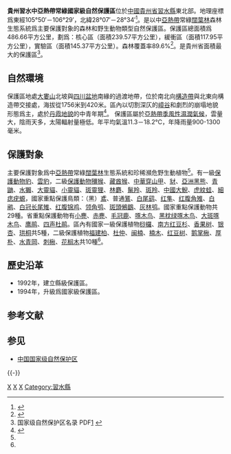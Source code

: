 {{Geobox|保护区
<!-- *** Heading *** -->
| name = 貴州習水中亞熱帶常綠闊葉林國家級自然保護區
| native_name = 
| other_name = 
| category = 自然保护区
<!-- *** Image *** -->
| image = 
| image_caption =
| image_size = 
<!-- *** Country *** -->
| country = 中国
| state = 貴州
<!-- *** Dimensions *** -->
| length = 
| width =  
| area = 486.66
<!-- *** Features *** -->
| geology =
| biome = 亞熱帶雨林
| plant = [[南方紅豆杉|南方紅豆杉]]、[[桫欏|桫欏]]、[[福建柏|福建柏]]、[[香果樹|香果樹]]、[[珙桐|珙桐]]
| animal = [[豹|豹]]、[[雲豹|雲豹]]、[[獼猴|獼猴]]、[[藏酋猴|藏酋猴]]
<!-- *** History & management *** -->
| established = 1992年（縣級）<br />1994年（升爲國家級）
| date = 
| management = 貴州習水中亞熱帶常綠闊葉林國家級自然保護區管理局
<!-- *** Website *** --> 
| website = 
<!-- *** Footnotes *** -->
| footnotes =
}}

'''貴州習水中亞熱帶常綠國家級自然保護區'''位於[[中國|中國]][[貴州省|貴州省]][[習水縣|習水縣]]東北部。地理座標爲東經105°50′－106°29′，北緯28°07′－28°34′<ref>{{Cite web |url=http://www.gzxishui.gov.cn/html/xsgov/col4/1_11_6.html |title=習水政府網 |access-date=2014-08-18 |archive-date=2015-09-24 |archive-url=https://web.archive.org/web/20150924024427/http://www.gzxishui.gov.cn/html/xsgov/col4/1_11_6.html |dead-url=no }}</ref>。是以中[[亞熱帶|亞熱帶]]常綠[[闊葉林|闊葉林]]森林生態系統爲主要保護對象的森林和野生動物類型自然保護區。保護區總面積爲486.66平方公里，劃爲：核心區（面積239.57平方公里），緩衝區（面積117.95平方公里），實驗區（面積145.37平方公里）。森林覆蓋率89.6%<ref>{{Cite web |url=http://www.china.com.cn/aboutchina/zhuanti/ysdw/2008-12/04/content_16901334.htm |title=习水中亚热带常绿阔叶林国家级自然保护区 |access-date=2014-08-18 |archive-date=2015-09-23 |archive-url=https://web.archive.org/web/20150923202951/http://www.china.com.cn/aboutchina/zhuanti/ysdw/2008-12/04/content_16901334.htm |dead-url=no }}</ref>。是貴州省面積最大的保護區<ref>国家级自然保护区名录 PDF[http://www.mep.gov.cn/download/bhq.pdf] {{Wayback|url=http://www.mep.gov.cn/download/bhq.pdf |date=20140819082036 }}</ref>。

== 自然環境 ==
保護區地處[[大婁山|大婁山]]北坡與[[四川盆地|四川盆地]]南緣的過渡地帶，位於南北向[[造山帶|構造帶]]與北東向構造帶交接處，海拔從1756米到420米。區內以切割深仄的[[嶂谷|嶂谷]]和劇烈的崩塌地貌形態爲主，處於[[丹霞地貌|丹霞地貌]]的中青年期<ref name="習水政府網">{{Cite web |url=http://www.gzxishui.gov.cn/html/xsgov/col4/1_11_6.html |title=習水政府網 |access-date=2014-08-18 |archive-date=2015-09-24 |archive-url=https://web.archive.org/web/20150924024427/http://www.gzxishui.gov.cn/html/xsgov/col4/1_11_6.html |dead-url=no }}</ref>。
保護區屬於[[亞熱帶季風性濕潤氣候|亞熱帶季風性濕潤氣候]]，雲量大，陰雨天多，太陽輻射量極低。年平均氣溫11.3－18.2℃，年降雨量900-1300毫米。


== 保護對象 ==
主要保護對象爲中[[亞熱帶|亞熱帶]]常綠[[闊葉林|闊葉林]]生態系統和珍稀瀕危野生動植物<ref name="習水政府網" />。有一級[[保護動物|保護動物]][[豹|豹]]、[[雲豹|雲豹]]，二級[[保護動物|保護動物]][[獼猴|獼猴]]、[[藏酋猴|藏酋猴]]、[[中華穿山甲|中華穿山甲]]、[[豺|豺]]、[[亞洲黑熊|亞洲黑熊]]、[[青鼬|青鼬]]、[[水獺|水獺]]、[[大靈貓|大靈貓]]、[[小靈貓|小靈貓]]、[[斑靈狸|斑靈狸]]、[[林麝|林麝]]、[[鬣羚|鬣羚]]、[[斑羚|斑羚]]、[[中國大鯢|中國大鯢]]、[[虎紋蛙|虎紋蛙]]、[[細痣疣螈|細痣疣螈]]，國家重點保護鳥類：（黑）[[鳶|鳶]]、普通[[鵟|鵟]]、[[白尾鹞|白尾鹞]]、[[红隼|红隼]]、[[红腹角雉|红腹角雉]]、[[白鹇|白鹇]]、[[白冠长尾雉|白冠长尾雉]]、[[红腹锦鸡|红腹锦鸡]]、[[领角鸮|领角鸮]]、[[斑頭鵂鶹|斑頭鵂鶹]]、[[灰林鸮|灰林鸮]]。國家重點保護動物共29種。省重點保護動物有[[小麂|小麂]]、[[赤麂|赤麂]]、[[毛冠鹿|毛冠鹿]]、[[啄木鸟|啄木鸟]]、[[黑枕绿啄木鸟|黑枕绿啄木鸟]]、[[大斑啄木鸟|大斑啄木鸟]]、[[鹰鹃|鹰鹃]]、[[四声杜鹃|四声杜鹃]]。區內有國家一級保護植物[[桫欏|桫欏]]、[[南方红豆杉|南方红豆杉]]、[[香果树|香果树]]、[[银杏|银杏]]、[[珙桐|珙桐]]共5種，二級保護植物[[福建柏|福建柏]]、[[杜仲|杜仲]]、[[闽楠|闽楠]]、[[楠木|楠木]]、[[红豆树|红豆树]]、[[鹅掌楸|鹅掌楸]]、[[厚朴|厚朴]]、[[水青岡|水青岡]]、[[刺楸|刺楸]]、[[花榈木|花榈木]]共10種<ref name="習水政府網" />。

== 歷史沿革 ==
*1992年，建立縣級保護區。
*1994年，升級爲國家級保護區。

== 参考文献 ==
{{Reflist|2}}

==参见==
*[[中国国家级自然保护区|中国国家级自然保护区]]

{{-}}
{{中国国家级自然保护区}}
[[Category:中国国家级自然保护区|X]]
[[Category:贵州自然保护区|X]]
[[Category:遵义地理|X]]
[[Category:習水縣|Category:習水縣]]